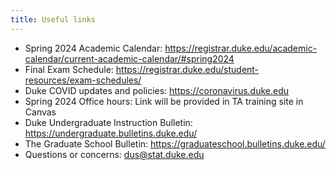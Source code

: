 ```yaml
---
title: Useful links
---
```


-   Spring 2024 Academic Calendar: <https://registrar.duke.edu/academic-calendar/current-academic-calendar/#spring2024>
-   Final Exam Schedule: <https://registrar.duke.edu/student-resources/exam-schedules/>
-   Duke COVID updates and policies: <https://coronavirus.duke.edu>
-   Spring 2024 Office hours: Link will be provided in TA training site in Canvas
-   Duke Undergraduate Instruction Bulletin: <https://undergraduate.bulletins.duke.edu/>
-   The Graduate School Bulletin: <https://graduateschool.bulletins.duke.edu/>
-   Questions or concerns: [dus\@stat.duke.edu](mailto:dus@stat.duke.edu)

<!--# Don't put the live link to the Office hours site in this public repo -->
